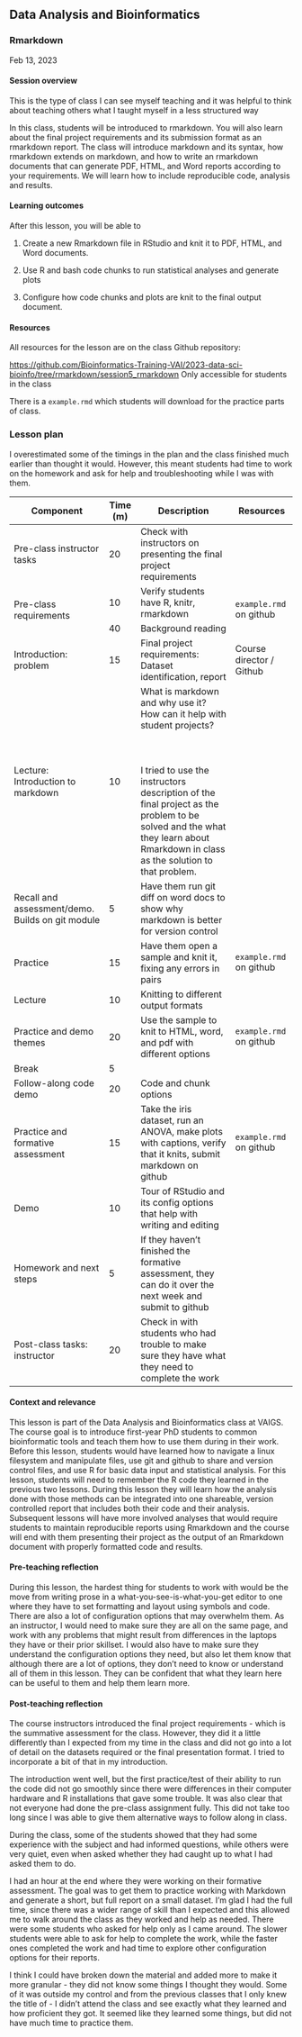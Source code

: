 ## Data Analysis and Bioinformatics

### Rmarkdown

Feb 13, 2023

#### Session overview

[This is the type of class I can see myself teaching and it was helpful to think
about teaching others what I taught myself in a less structured way]{.aside}

In this class, students will be introduced to rmarkdown. You will also learn
about the final project requirements and its submission format as an rmarkdown
report. The class will introduce markdown and its syntax, how rmarkdown extends
on markdown, and how to write an rmarkdown documents that can generate PDF,
HTML, and Word reports according to your requirements. We will learn how to
include reproducible code, analysis and results.

#### Learning outcomes

After this lesson, you will be able to

1. Create a new Rmarkdown file in RStudio and knit it to PDF, HTML, and Word
   documents.

2. Use R and bash code chunks to run statistical analyses and generate plots

3. Configure how code chunks and plots are knit to the final output document.

#### Resources

All resources for the lesson are on the class Github repository:

<https://github.com/Bioinformatics-Training-VAI/2023-data-sci-bioinfo/tree/rmarkdown/session5_rmarkdown>
[Only accessible for students in the class]{.aside}

There is a `example.rmd` which students will download for the practice parts of
class.

\newpage

### Lesson plan

[I overestimated some of the timings in the plan and the class finished much
earlier than thought it would. However, this meant students had time to work on
the homework and ask for help and troubleshooting while I was with them.]{.aside}

<table class="tg">
<thead>
  <tr>
    <th class="tg-ul38">Component</th>
    <th class="tg-ul38">Time (m)</th>
    <th class="tg-ul38">Description</th>
    <th class="tg-ul38">Resources</th>
  </tr>
</thead>
<tbody>
  <tr>
    <td class="tg-0lax">Pre-class instructor tasks</td>
    <td class="tg-0lax">20</td>
    <td class="tg-0lax">Check with instructors on presenting the final project requirements</td>
    <td class="tg-0lax"></td>
  </tr>
  <tr>
    <td class="tg-0lax" rowspan="2">Pre-class requirements</td>
    <td class="tg-0lax">10</td>
    <td class="tg-0lax">Verify students have R, knitr, rmarkdown</td>
    <td class="tg-0lax" rowspan="2"><code>example.rmd</code> on github</td>
  </tr>
  <tr>
    <td class="tg-0lax">40</td>
    <td class="tg-0lax">Background reading</td>
  </tr>
  <tr>
    <td class="tg-0lax">Introduction: problem</td>
    <td class="tg-0lax">15</td>
    <td class="tg-0lax">Final project requirements: Dataset identification, report</td>
    <td class="tg-0lax">Course director / Github</td>
  </tr>
  <tr>
    <td class="tg-0lax">Lecture: Introduction to markdown</td>
    <td class="tg-0lax">10</td>
    <td class="tg-0lax">What is markdown and why use it? How can it help with student projects?
    [<br><br><br><br>I tried to use the instructors description of the final project as the problem
    to be solved and the what they learn about Rmarkdown in class as the solution to
    that problem.]{.aside}
    </td>
    <td class="tg-0lax"></td>
  </tr>
  <tr>
    <td class="tg-0lax">Recall and assessment/demo. Builds on git module</td>
    <td class="tg-0lax">5</td>
    <td class="tg-0lax">Have them run git diff on word docs to show why markdown is better for version control</td>
    <td class="tg-0lax"></td>
  <tr>
    <td class="tg-0lax">Practice</td>
    <td class="tg-0lax">15</td>
    <td class="tg-0lax">Have them open a sample and knit it, fixing any errors in pairs</td>
    <td class="tg-0lax"><code>example.rmd</code> on github</td>
  </tr>
  <tr>
    <td class="tg-0lax">Lecture</td>
    <td class="tg-0lax">10</td>
    <td class="tg-0lax">Knitting to different output formats</td>
    <td class="tg-0lax"></td>
  </tr>
  <tr>
    <td class="tg-0lax">Practice and demo themes</td>
    <td class="tg-0lax">20</td>
    <td class="tg-0lax">Use the sample to knit to HTML, word, and pdf with different options</td>
    <td class="tg-0lax"><code>example.rmd</code> on github</td>
  </tr>
  <tr>
    <td class="tg-0lax">Break</td>
    <td class="tg-0lax">5</td>
    <td class="tg-0lax"></td>
    <td class="tg-0lax"></td>
  </tr>
  <tr>
    <td class="tg-0lax">Follow-along code demo</td>
    <td class="tg-0lax">20</td>
    <td class="tg-0lax">Code and chunk options</td>
    <td class="tg-0lax"></td>
  </tr>
  <tr>
    <td class="tg-0lax">Practice and formative assessment</td>
    <td class="tg-0lax">15</td>
    <td class="tg-0lax">Take the iris dataset, run an ANOVA, make plots with captions, verify that it knits, submit markdown on github</td>
    <td class="tg-0lax"><code>example.rmd</code> on github</td>
  </tr>
  <tr>
    <td class="tg-0lax">Demo</td>
    <td class="tg-0lax">10</td>
    <td class="tg-0lax">Tour of RStudio and its config options that help with writing and editing</td>
    <td class="tg-0lax"></td>
  </tr>
  <tr>
    <td class="tg-0lax">Homework and next steps</td>
    <td class="tg-0lax">5</td>
    <td class="tg-0lax">If they haven't finished the formative assessment, they can do it over the next week and submit to github</td>
    <td class="tg-0lax"></td>
  </tr>
  <tr>
    <td class="tg-0lax">Post-class tasks: instructor</td>
    <td class="tg-0lax">20</td>
    <td class="tg-0lax">Check in with students who had trouble to make sure they
    have what they need to complete the work</td>
    <td class="tg-0lax"></td>
  </tr>
</tbody>
</table>


#### Context and relevance

This lesson is part of the Data Analysis and Bioinformatics class at VAIGS. The
course goal is to introduce first-year PhD students to common bioinformatic
tools and teach them how to use them during in their work. Before this lesson,
students would have learned how to navigate a linux filesystem and manipulate
files, use git and github to share and version control files, and use R for
basic data input and statistical analysis. For this lesson, students will need
to remember the R code they learned in the previous two lessons. During this
lesson they will learn how the analysis done with those methods can be
integrated into one shareable, version controlled report that includes both
their code and their analysis. Subsequent lessons will have more involved
analyses that would require students to maintain reproducible reports using
Rmarkdown and the course will end with them presenting their project as the
output of an Rmarkdown document with properly formatted code and results.

#### Pre-teaching reflection

During this lesson, the hardest thing for students to work with would be the
move from writing prose in a what-you-see-is-what-you-get editor to one where
they have to set formatting and layout using symbols and code. There are also a
lot of configuration options that may overwhelm them. As an instructor, I would
need to make sure they are all on the same page, and work with any problems that
might result from differences in the laptops they have or their prior skillset.
I would also have to make sure they understand the configuration options they
need, but also let them know that although there are a lot of options, they
don't need to know or understand all of them in this lesson. They can be
confident that what they learn here can be useful to them and help them learn
more.

#### Post-teaching reflection

The course instructors introduced the final project requirements - which is the
summative assessment for the class. However, they did it a little differently
than I expected from my time in the class and did not go into a lot of detail on
the datasets required or the final presentation format. I tried to incorporate a
bit of that in my introduction.

The introduction went well, but the first practice/test of their ability to run
the code did not go smoothly since there were differences in their computer
hardware and R installations that gave some trouble. It was also clear that not
everyone had done the pre-class assignment fully. This did not take too long
since I was able to give them alternative ways to follow along in class.

During the class, some of the students showed that they had some experience with
the subject and had informed questions, while others were very quiet, even when
asked whether they had caught up to what I had asked them to do.

I had an hour at the end where they were working on their formative assessment.
The goal was to get them to practice working with Markdown and generate a
short, but full report on a small dataset. I'm glad I had the full time, since
there was a wider range of skill than I expected and this allowed me to walk
around the class as they worked and help as needed. There were some students who
asked for help only as I came around. The slower students were able to ask for
help to complete the work, while the faster ones completed the work and had time
to explore other configuration options for their reports.

I think I could have broken down the material and added more to make it more
granular - they did not know some things I thought they would. Some of it was
outside my control and from the previous classes that I only knew the title of -
I didn't attend the class and see exactly what they learned and how proficient
they got. It seemed like they learned some things, but did not have much time to
practice them.
